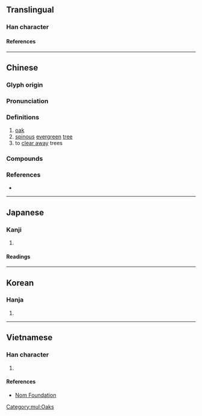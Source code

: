 {{character info}}
==Translingual==

===Han character===
{{Han char|rn=75|rad=木|as=05|sn=9|four=48911|canj=DOS|ids=⿰木乍}}

====References====
{{Han ref|kx=0519.190|dkj=14636|dj=0907.160|hdz=21184.080|uh=67DE}}

[[Category:mul:Oaks]]

----

==Chinese==
{{zh-forms}}

===Glyph origin===
{{Han etym}}

===Pronunciation===
{{zh-pron
|m=zhà,zuò,zé
|c=zaa6,zaak3,zok6
|mc=y
|oc=y
|ma=
|cat=n,v
}}

===Definitions===
{{zh-hanzi}}

# [[oak]]
# [[spinous]] [[evergreen]] [[tree]]
# to [[clear away]] trees

===Compounds===
{{zh-der|柞木|柞櫟|柞絲綢|柞蠶|柞水}}

===References===
* {{R:yue:mfccd}}

----

==Japanese==

===Kanji===
{{ja-kanji|grade=|rs=木05}}

# {{rfdef|ja|sort=木05}}

====Readings====
{{ja-readings
|goon=ざく
|kanon=さく
|kun=ははそ
}}

----

==Korean==

===Hanja===
{{ko-hanja|hangeul=[[작]], [[책]]|eumhun=|rv=jak, chaek|mr=chak, ch'aek|y=cak, chayk}}

# {{rfdef|ko|sort=木05}}

----

==Vietnamese==

===Han character===
{{vi-readings|rs=木05|reading=[[tạc]], [[trách]]}}

# {{rfdef|vi|sort=木05}}

====References====
* [http://nomfoundation.org/common/nom_details.php?codepoint=67de Nom Foundation]